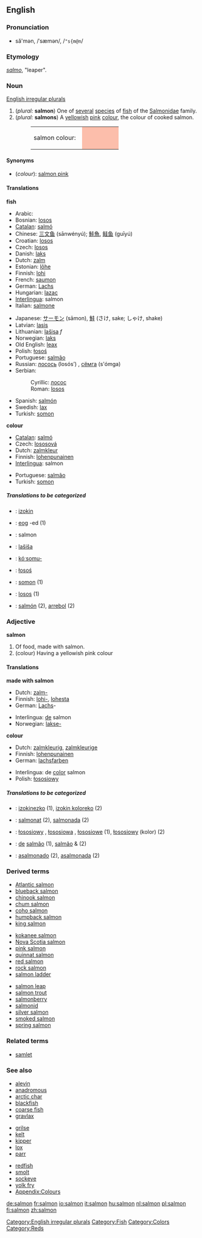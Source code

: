 {{wikipedia}}

==English==

===Pronunciation===
*să'mən, /ˈsæmən/, /<tt>"s{m@n</tt>/

===Etymology===
{{L.}} ''[[salmo]]'', "leaper".

===Noun===
[[English irregular plurals]]
{{en-noun2|'''salmon'''|Depending on meaning,''' [[salmon]] '''or''' [[salmons]]'''}}

# (''plural:'' '''salmon''') One of [[several]] [[specie]]s of [[fish]] of the [[Salmonidae]] family.
# (''plural:'' '''salmons''') A [[yellowish]] [[pink]] [[colour]], the colour of cooked salmon.
#:<table><tr><td>salmon colour: &nbsp;</td><td bgcolor="#FCBEAB" width="80">&nbsp; </td></tr></table>

====Synonyms====
*(''colour''): [[salmon pink]]

====Translations====
'''fish'''
{{top}}
*Arabic: {{ARchar|[[حوت سليمان]]}} {{Unicode|(ħūt sulaimān)}}
*Bosnian: [[losos#Bosnian|losos]] {{m}}
*[[Catalan]]: [[salmó]] {{m}}
*Chinese: [[三文鱼]] (sānwényú); [[鮭魚]], [[鲑鱼]] (guīyú)
*Croatian: [[losos#Croatian|losos]] {{m}}
*Czech: [[losos]] {{m}}
*Danish: [[laks#Danish|laks]]
*Dutch: [[zalm]] {{m}}
*Estonian: [[lõhe]]
*Finnish: [[lohi]]
*French: [[saumon]] {{m}}
*German: [[Lachs]] {{m}}
*Hungarian: [[lazac]]
*[[Interlingua]]: salmon
*Italian: [[salmone]] {{m}}
{{mid}}
*Japanese: [[サーモン]] (sāmon), [[鮭]] (さけ, sake; しゃけ, shake)
*Latvian: [[lasis]] {{m}}
*Lithuanian: [[lašisa]] ''f''
*Norwegian: [[laks#Norwegian|laks]] {{m}}
*Old English: [[leax]]
*Polish: [[łosoś]] {{m}}
*Portuguese: [[salmão]] {{m}}
*Russian: [[лосось]] (losós’) {{m}}, [[сёмга]] (s'ómga) {{f}}
*Serbian:
*:Cyrillic: [[лосос#Serbian|лосос]] {{m}}
*:Roman: [[losos#Serbian|losos]] {{m}}
*Spanish: [[salmón]] {{m}}
*Swedish: [[lax#Swedish|lax]]
*Turkish: [[somon]]
{{bottom}}

'''colour'''
{{top}}
*[[Catalan]]: [[salmó]] {{m}}
*Czech: [[lososová]] {{f}}
*Dutch: [[zalmkleur]] {{f}}
*Finnish: [[lohenpunainen]]
*[[Interlingua]]: salmon
{{mid}}
*Portuguese: [[salmão]] {{m}}
*Turkish: [[somon]]
{{bottom}}

=====Translations to be categorized=====
{{checktrans}}
<!--Remove this section once all of the translations below have been moved into the tables above.-->

*{{ttbc|Basque}}: [[izokin]]
*{{ttbc|Breton}}: [[eog]] {{m}} -ed {{p}} (1)
*{{ttbc|Indonesian}}: salmon
*{{ttbc|Lithuanian}}: [[lašiša]] {{f}}
*{{ttbc|Central Sierra Miwok}}: [[kóˑsomu-]]
*{{ttbc|Polish}}: [[łosoś]] {{m}}
*{{ttbc|Romanian}}: [[somon]] {{m}} (1)
*{{ttbc|Slovene}}: [[losos]] {{m}} (1)
*{{ttbc|Spanish}}: [[salmón]] {{m}} (2), [[arrebol]] (2)

===Adjective===
'''salmon'''
# Of food, made with salmon.
# (colour) Having a yellowish pink colour

====Translations====
'''made with salmon'''
{{top}}
*Dutch: [[zalm-]]
*Finnish: [[lohi-]], [[lohi|lohesta]]
*German: [[Lachs]]-
{{mid}}
*Interlingua: [[de]] salmon
*Norwegian: [[lakse-]]
{{bottom}}

'''colour'''
{{top}}
*Dutch: [[zalmkleurig]], [[zalmkleurige]]
*Finnish: [[lohenpunainen]]
*German: [[lachsfarben]]
{{mid}}
*Interlingua: de [[color]] salmon
*Polish: [[łososiowy]] {{m}}
{{bottom}}

=====Translations to be categorized=====
<!--Remove this section once all of the translations below have been moved into the tables above.-->
{{checktrans}}

*{{ttbc|Basque}}: [[izokinezko]] (1), [[izokin koloreko]] (2)
*{{ttbc|Catalan}}: [[salmonat]] {{m}} (2), [[salmonada]] {{f}} (2)
*{{ttbc|Polish}}: [[łososiowy]] {{m}}, [[łososiowa]] {{f}}, [[łososiowe]] {{n}} (1), [[łososiowy]] (kolor) {{m}} (2)
*{{ttbc|Portuguese}}: [[de]] [[salmão]] (1), [[salmão]] {{m}} & {{f}} (2)
*{{ttbc|Spanish}}: [[asalmonado]] {{m}} (2), [[asalmonada]] {{f}} (2)

===Derived terms===
{{top3}}
*[[Atlantic salmon]]
*[[blueback salmon]]
*[[chinook salmon]]
*[[chum salmon]]
*[[coho salmon]]
*[[humpback salmon]]
*[[king salmon]]
{{mid3}}
*[[kokanee salmon]]
*[[Nova Scotia salmon]]
*[[pink salmon]]
*[[quinnat salmon]]
*[[red salmon]]
*[[rock salmon]]
*[[salmon ladder]]
{{mid3}}
*[[salmon leap]]
*[[salmon trout]]
*[[salmonberry]]
*[[salmonid]]
*[[silver salmon]]
*[[smoked salmon]]
*[[spring salmon]]
{{bottom}}

===Related terms===
*[[samlet]]

===See also===
{{top3}}
*[[alevin]]
*[[anadromous]]
*[[arctic char]]
*[[blackfish]]
*[[coarse fish]]
*[[gravlax]]
{{mid3}}
*[[grilse]]
*[[kelt]]
*[[kipper]]
*[[lox]]
*[[parr]]
{{mid3}}
*[[redfish]]
*[[smolt]]
*[[sockeye]]
*[[yolk fry]]
*[[Wiktionary_Appendix:Colours|Appendix:Colours]]
{{bottom}}

[[Category:English irregular plurals]]
[[Category:Fish]]
[[Category:Colors]]
[[Category:Reds]]

[[de:salmon]]
[[fr:salmon]]
[[io:salmon]]
[[it:salmon]]
[[hu:salmon]]
[[nl:salmon]]
[[pl:salmon]]
[[fi:salmon]]
[[zh:salmon]]
